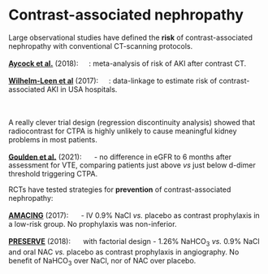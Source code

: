 # Contrast-associated nephropathy

Large observational studies have defined the **risk** of contrast-associated nephropathy with conventional CT-scanning protocols.  

[**Aycock et al.**](https://www.ncbi.nlm.nih.gov/pubmed/28811122) (2018): ![](Logo_OBS.png){height=1.2em}: meta-analysis of risk of AKI after contrast CT.  

[**Wilhelm-Leen et al**](https://www.ncbi.nlm.nih.gov/pubmed/27688297) (2017): ![](Logo_OBS.png){height=1.2em}: data-linkage to estimate risk of contrast-associated AKI in USA hospitals.  
<br>
<br>

A really clever trial design (regression discontinuity analysis) showed that radiocontrast for CTPA is highly unlikely to cause meaningful kidney problems in most patients.  

[**Goulden et al.**](https://www.ncbi.nlm.nih.gov/pubmed/33818606) (2021): ![](Logo_OBS.png){height=1.2em} - no difference in eGFR to 6 months after assessment for VTE, comparing patients just above *vs* just below d-dimer threshold triggering CTPA.  


RCTs have tested strategies for **prevention** of contrast-associated nephropathy:

[**AMACING**](https://www.ncbi.nlm.nih.gov/pubmed/28233565) (2017): ![](Logo_RCT.png){height=1.2em} - IV 0.9% NaCl *vs.* placebo as contrast prophylaxis in a low-risk group.  No prophylaxis was non-inferior.  

[**PRESERVE**](https://www.ncbi.nlm.nih.gov/pubmed/29130810) (2018): ![](Logo_RCT.png){height=1.2em} with factorial design - 1.26% NaHCO~3~ *vs.* 0.9% NaCl and oral NAC *vs.* placebo as contrast prophylaxis in angiography. No benefit of NaHCO~3~ over NaCl, nor of NAC over placebo.  

